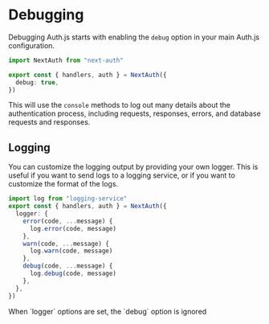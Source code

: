 
# Debugging

Debugging Auth.js starts with enabling the `debug` option in your main Auth.js configuration.

```ts filename="./auth.ts" {4}
import NextAuth from "next-auth"

export const { handlers, auth } = NextAuth({
  debug: true,
})
```

This will use the `console` methods to log out many details about the authentication process, including requests, responses, errors, and database requests and responses.

## Logging

You can customize the logging output by providing your own logger. This is useful if you want to send logs to a logging service, or if you want to customize the format of the logs.

```ts filename="./auth.ts"
import log from "logging-service"
export const { handlers, auth } = NextAuth({
  logger: {
    error(code, ...message) {
      log.error(code, message)
    },
    warn(code, ...message) {
      log.warn(code, message)
    },
    debug(code, ...message) {
      log.debug(code, message)
    },
  },
})
```

<Callout type="warning">
  When `logger` options are set, the `debug` option is ignored
</Callout>

